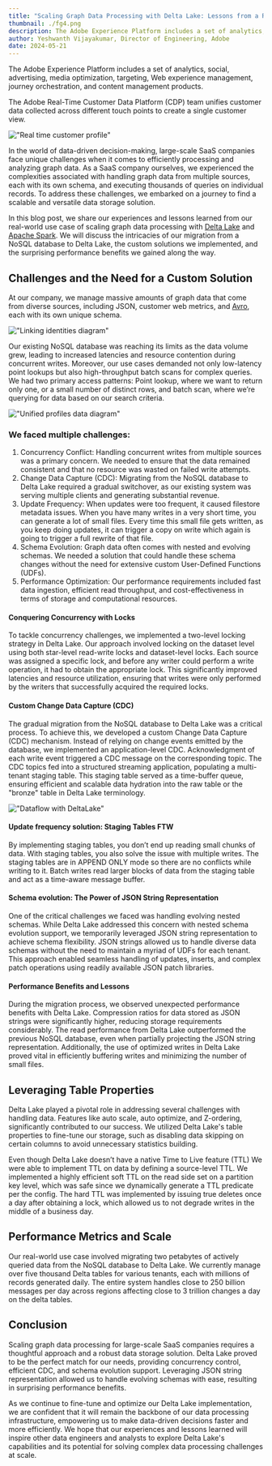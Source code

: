 ```yaml
---
title: "Scaling Graph Data Processing with Delta Lake: Lessons from a Real-World Use Case"
thumbnail: ./fg4.png
description: The Adobe Experience Platform includes a set of analytics, social, advertising, media optimization, targeting, Web experience management, journey orchestration, and content management products.
author: Yeshwanth Vijayakumar, Director of Engineering, Adobe
date: 2024-05-21
---
```


The Adobe Experience Platform includes a set of analytics, social, advertising, media optimization, targeting, Web experience management, journey orchestration, and content management products.

The Adobe Real-Time Customer Data Platform (CDP) team unifies customer data collected across different touch points to create a single customer view.

!["Real time customer profile"](./fg1.png)

In the world of data-driven decision-making, large-scale SaaS companies face unique challenges when it comes to efficiently processing and analyzing graph data. As a SaaS company ourselves, we experienced the complexities associated with handling graph data from multiple sources, each with its own schema, and executing thousands of queries on individual records. To address these challenges, we embarked on a journey to find a scalable and versatile data storage solution.

In this blog post, we share our experiences and lessons learned from our real-world use case of scaling graph data processing with [Delta Lake](delta.io) and [Apache Spark](https://spark.apache.org/). We will discuss the intricacies of our migration from a NoSQL database to Delta Lake, the custom solutions we implemented, and the surprising performance benefits we gained along the way.

## Challenges and the Need for a Custom Solution

At our company, we manage massive amounts of graph data that come from diverse sources, including JSON, customer web metrics, and [Avro](https://avro.apache.org/docs/1.10.2/spec.html), each with its own unique schema.

!["Linking identities diagram"](./fg2.png)

Our existing NoSQL database was reaching its limits as the data volume grew, leading to increased latencies and resource contention during concurrent writes. Moreover, our use cases demanded not only low-latency point lookups but also high-throughput batch scans for complex queries. We had two primary access patterns: Point lookup, where we want to return only one, or a small number of distinct rows, and batch scan, where we’re querying for data based on our search criteria.

!["Unified profiles data diagram"](./fg3.png)

### We faced multiple challenges:

1. Concurrency Conflict: Handling concurrent writes from multiple sources was a primary concern. We needed to ensure that the data remained consistent and that no resource was wasted on failed write attempts.
2. Change Data Capture (CDC): Migrating from the NoSQL database to Delta Lake required a gradual switchover, as our existing system was serving multiple clients and generating substantial revenue.
3. Update Frequency: When updates were too frequent, it caused filestore metadata issues. When you have many writes in a very short time, you can generate a lot of small files. Every time this small file gets written, as you keep doing updates, it can trigger a copy on write which again is going to trigger a full rewrite of that file.
4. Schema Evolution: Graph data often comes with nested and evolving schemas. We needed a solution that could handle these schema changes without the need for extensive custom User-Defined Functions (UDFs).
5. Performance Optimization: Our performance requirements included fast data ingestion, efficient read throughput, and cost-effectiveness in terms of storage and computational resources.

#### Conquering Concurrency with Locks

To tackle concurrency challenges, we implemented a two-level locking strategy in Delta Lake. Our approach involved locking on the dataset level using both star-level read-write locks and dataset-level locks. Each source was assigned a specific lock, and before any writer could perform a write operation, it had to obtain the appropriate lock. This significantly improved latencies and resource utilization, ensuring that writes were only performed by the writers that successfully acquired the required locks.

#### Custom Change Data Capture (CDC)

The gradual migration from the NoSQL database to Delta Lake was a critical process. To achieve this, we developed a custom Change Data Capture (CDC) mechanism. Instead of relying on change events emitted by the database, we implemented an application-level CDC. Acknowledgment of each write event triggered a CDC message on the corresponding topic. The CDC topics fed into a structured streaming application, populating a multi-tenant staging table. This staging table served as a time-buffer queue, ensuring efficient and scalable data hydration into the raw table or the "bronze" table in Delta Lake terminology.

!["Dataflow with DeltaLake"](./fg4.png)

#### Update frequency solution: Staging Tables FTW

By implementing staging tables, you don’t end up reading small chunks of data. With staging tables, you also solve the issue with multiple writes. The staging tables are in APPEND ONLY mode so there are no conflicts while writing to it. Batch writes read larger blocks of data from the staging table and act as a time-aware message buffer.

#### Schema evolution: The Power of JSON String Representation

One of the critical challenges we faced was handling evolving nested schemas. While Delta Lake addressed this concern with nested schema evolution support, we temporarily leveraged JSON string representation to achieve schema flexibility. JSON strings allowed us to handle diverse data schemas without the need to maintain a myriad of UDFs for each tenant. This approach enabled seamless handling of updates, inserts, and complex patch operations using readily available JSON patch libraries.

#### Performance Benefits and Lessons

During the migration process, we observed unexpected performance benefits with Delta Lake. Compression ratios for data stored as JSON strings were significantly higher, reducing storage requirements considerably. The read performance from Delta Lake outperformed the previous NoSQL database, even when partially projecting the JSON string representation. Additionally, the use of optimized writes in Delta Lake proved vital in efficiently buffering writes and minimizing the number of small files.

## Leveraging Table Properties

Delta Lake played a pivotal role in addressing several challenges with handling data. Features like auto scale, auto optimize, and Z-ordering, significantly contributed to our success. We utilized Delta Lake's table properties to fine-tune our storage, such as disabling data skipping on certain columns to avoid unnecessary statistics building.

Even though Delta Lake doesn’t have a native Time to Live feature (TTL) We were able to implement TTL on data by defining a source-level TTL. We implemented a highly efficient soft TTL on the read side set on a partition key level, which was safe since we dynamically generate a TTL predicate per the config. The hard TTL was implemented by issuing true deletes once a day after obtaining a lock, which allowed us to not degrade writes in the middle of a business day.

## Performance Metrics and Scale

Our real-world use case involved migrating two petabytes of actively queried data from the NoSQL database to Delta Lake. We currently manage over five thousand Delta tables for various tenants, each with millions of records generated daily. The entire system handles close to 250 billion messages per day across regions affecting close to 3 trillion changes a day on the delta tables.

## Conclusion

Scaling graph data processing for large-scale SaaS companies requires a thoughtful approach and a robust data storage solution. Delta Lake proved to be the perfect match for our needs, providing concurrency control, efficient CDC, and schema evolution support. Leveraging JSON string representation allowed us to handle evolving schemas with ease, resulting in surprising performance benefits.

As we continue to fine-tune and optimize our Delta Lake implementation, we are confident that it will remain the backbone of our data processing infrastructure, empowering us to make data-driven decisions faster and more efficiently. We hope that our experiences and lessons learned will inspire other data engineers and analysts to explore Delta Lake's capabilities and its potential for solving complex data processing challenges at scale.
